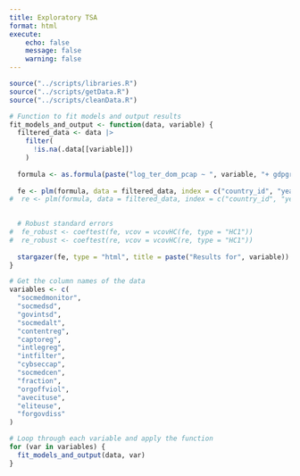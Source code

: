 ```yaml
---
title: Exploratory TSA
format: html
execute: 
    echo: false
    message: false
    warning: false
---
```



```r

source("../scripts/libraries.R")
source("../scripts/getData.R")
source("../scripts/cleanData.R")

# Function to fit models and output results
fit_models_and_output <- function(data, variable) {
  filtered_data <- data |>
    filter(
      !is.na(.data[[variable]])
    )
  
  formula <- as.formula(paste("log_ter_dom_pcap ~ ", variable, "+ gdpgr + polar + avecituse"))
  
  fe <- plm(formula, data = filtered_data, index = c("country_id", "year"))
#  re <- plm(formula, data = filtered_data, index = c("country_id", "year"), model = "random")

  
  # Robust standard errors
#  fe_robust <- coeftest(fe, vcov = vcovHC(fe, type = "HC1"))
#  re_robust <- coeftest(re, vcov = vcovHC(re, type = "HC1"))
  
  stargazer(fe, type = "html", title = paste("Results for", variable))
}

# Get the column names of the data
variables <- c(
  "socmedmonitor",
  "socmedsd",
  "govintsd",
  "socmedalt",
  "contentreg",
  "captoreg",
  "intlegreg",
  "intfilter",
  "cybseccap",
  "socmedcen",
  "fraction",
  "orgoffviol",
  "avecituse",
  "eliteuse",
  "forgovdiss"
)

# Loop through each variable and apply the function
for (var in variables) {
  fit_models_and_output(data, var)
}




```